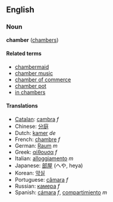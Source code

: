 ==English==
===Noun===
'''chamber''' ([[chambers]])

====Related terms====
*[[chambermaid]]
*[[chamber music]]
*[[chamber of commerce]]
*[[chamber pot]]
*[[in chambers]]

====Translations====
*[[Catalan]]: [[cambra]] ''f''
*Chinese: [[分庭]]
*Dutch: [[kamer]] ''de''
*French: [[chambre]] ''f''
*German: [[Raum]] ''m''
*Greek: [[αίθουσα]] ''f''
*Italian: [[alloggiamento]] ''m''
*Japanese: [[部屋]] (へや, heya)
*Korean: [[약실]]
*Portuguese: [[câmara]] ''f''
*Russian: [[камера]] ''f''
*Spanish: [[cámara]] ''f'', [[compartimiento]] ''m''